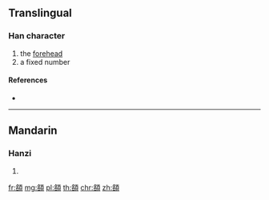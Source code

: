 {{character info/new}}
==Translingual==

===Han character===
{{Han char|rn=181|rad=頁|as=06|sn=15|four=|canj=HRMBC,XHRMB}}

# the [[forehead]]
# a fixed number

====References====
* {{Han ref|kx=1403.060|dkj=43448|dj=1920.100|hdz=74369.090|uh=981F|ud=38943}}

----

==Mandarin==

===Hanzi===
{{cmn-hanzi|pin=[[é]] ([[e2]])|wg=o<sup>2</sup>}}

# {{defn|lang=cmn|sort=頁06}}

[[fr:頟]]
[[mg:頟]]
[[pl:頟]]
[[th:頟]]
[[chr:頟]]
[[zh:頟]]